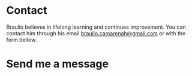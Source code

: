 
# Contact

Braulio believes in lifelong learning and continues improvement. You can contact him through his email [braulio.camarenah@gmail.com](mailto:braulio.camarenah@gmail.com) or with the form bellow.

# Send me a message

<ContactForm />
